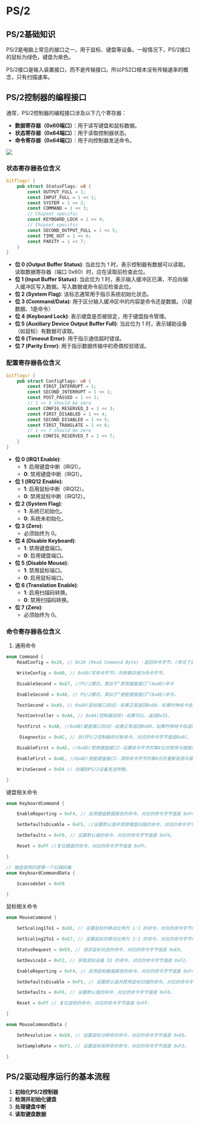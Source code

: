 # PS/2

## PS/2基础知识

PS/2是电脑上常见的接口之一，用于鼠标、键盘等设备。一般情况下，PS/2接口的鼠标为绿色，键盘为紫色。

PS/2接口是输入装置接口，而不是传输接口。所以PS2口根本没有传输速率的概念，只有扫描速率。


## PS/2控制器的编程接口

通常，PS/2控制器的编程接口涉及以下几个寄存器：

- **数据寄存器（0x60端口）**：用于读写键盘和鼠标数据。
- **状态寄存器（0x64端口）**：用于读取控制器状态。
- **命令寄存器（0x64端口）**：用于向控制器发送命令。

![](./images/ps2-process.png)

### 状态寄存器各位含义

```rust
bitflags! {
    pub struct StatusFlags: u8 {
        const OUTPUT_FULL = 1;
        const INPUT_FULL = 1 << 1;
        const SYSTEM = 1 << 2;
        const COMMAND = 1 << 3;
        // Chipset specific
        const KEYBOARD_LOCK = 1 << 4;
        // Chipset specific
        const SECOND_OUTPUT_FULL = 1 << 5;
        const TIME_OUT = 1 << 6;
        const PARITY = 1 << 7;
    }
}

```

- **位 0 (Output Buffer Status)**: 当此位为 1 时，表示控制器有数据可以读取。读取数据寄存器（端口 0x60）时，应在读取前检查此位。
- **位 1 (Input Buffer Status)**: 当此位为 1 时，表示输入缓冲区已满，不应向输入缓冲区写入数据。写入数据或命令前应检查此位。
- **位 2 (System Flag)**: 该标志通常用于指示系统初始化状态。
- **位 3 (Command/Data)**: 用于区分输入缓冲区中的内容是命令还是数据。（0是数据、1是命令）
- **位 4 (Keyboard Lock)**: 表示键盘是否被锁定，用于键盘指令管理。
- **位 5 (Auxiliary Device Output Buffer Full)**: 当此位为 1 时，表示辅助设备（如鼠标）有数据可读取。
- **位 6 (Timeout Error)**: 用于指示通信超时错误。
- **位 7 (Parity Error)**: 用于指示数据传输中的奇偶校验错误。

### 配置寄存器各位含义
```rust
bitflags! {
    pub struct ConfigFlags: u8 {
        const FIRST_INTERRUPT = 1;
        const SECOND_INTERRUPT = 1 << 1;
        const POST_PASSED = 1 << 2;
        // 1 << 3 should be zero
        const CONFIG_RESERVED_3 = 1 << 3;
        const FIRST_DISABLED = 1 << 4;
        const SECOND_DISABLED = 1 << 5;
        const FIRST_TRANSLATE = 1 << 6;
        // 1 << 7 should be zero
        const CONFIG_RESERVED_7 = 1 << 7;
    }
}

```

- **位 0 (IRQ1 Enable)**:
    - **1**: 启用键盘中断（IRQ1）。
    - **0**: 禁用键盘中断（IRQ1）。
- **位 1 (IRQ12 Enable)**:
    - **1**: 启用鼠标中断（IRQ12）。
    - **0**: 禁用鼠标中断（IRQ12）。
- **位 2 (System Flag)**:
    - **1**: 系统已初始化。
    - **0**: 系统未初始化。
- **位 3 (Zero)**:
    - 必须始终为 0。
- **位 4 (Disable Keyboard)**:
    - **1**: 禁用键盘端口。
    - **0**: 启用键盘端口。
- **位 5 (Disable Mouse)**:
    - **1**: 禁用鼠标端口。
    - **0**: 启用鼠标端口。
- **位 6 (Translation Enable)**:
    - **1**: 启用扫描码转换。
    - **0**: 禁用扫描码转换。
- **位 7 (Zero)**:
    - 必须始终为 0。

### 命令寄存器各位含义

1. 通用命令

```rust
enum Command {
    ReadConfig = 0x20, // 0x20 (Read Command Byte) -返回命令字节。(参见下面的“写入命令字节”)。

    WriteConfig = 0x60, // 0x60(写命令字节)-将参数存储为命令字节。

    DisableSecond = 0xA7, //PS/2模式。类似于“禁用键盘接口”(0xAD)命令

    EnableSecond = 0xA8, // PS/2模式。类似于“使能键盘接口”(0xAE)命令。

    TestSecond = 0xA9, // 0xA9(鼠标接口测试)-如果正常返回0x00，如果时钟线卡低返回0x01，如果时钟线卡高返回0x02，如果数据线卡低返回0x03，如果数据线卡高返回0x04。

    TestController = 0xAA, // 0xAA(控制器自检)-如果可以，返回0x55。

    TestFirst = 0xAB, //0xAB(键盘接口测试)-如果正常返回0x00，如果时钟线卡低返回0x01，如果时钟线卡高返回0x02，如果数据线卡低返回0x03，如果数据线卡高返回0x04。

     Diagnostic = 0xAC, // 执行PS/2控制器的诊断命令，对应的命令字节值是0xAC。

    DisableFirst = 0xAD, //0xAD(禁用键盘接口)-设置命令字节的第4位并禁用与键盘的所有通信。

    EnableFirst = 0xAE, //0xAE(使能键盘接口)-清除命令字节的第4位并重新启用与键盘的通信。

    WriteSecond = 0xD4 // 向辅助PS/2设备发送参数。

}

```

键盘相关命令

```rust
enum KeyboardCommand {

    EnableReporting = 0xF4, // 启用键盘数据报告的命令，对应的命令字节值是 0xF4。

    SetDefaultsDisable = 0xF5, //设置默认值并禁用键盘扫描的命令，对应的命令字节值是 0xF5。

    SetDefaults = 0xF6, // 设置默认值的命令，对应的命令字节值是 0xF6。

    Reset = 0xFF //复位键盘的命令，对应的命令字节值是 0xFF。

}

// 键盘使用的是哪一个扫描码集
enum KeyboardCommandData {

    ScancodeSet = 0xF0

}

```

鼠标相关命令

```rust
enum MouseCommand {

    SetScaling1To1 = 0xE6, // 设置鼠标的移动比例为 1:1 的命令，对应的命令字节值是 0xE6。

    SetScaling2To1 = 0xE7, // 设置鼠标的移动比例为 2:1 的命令，对应的命令字节值是 0xE7。

    StatusRequest = 0xE9, // 请求鼠标状态的命令，对应的命令字节值是 0xE9。

    GetDeviceId = 0xF2, // 获取鼠标设备 ID 的命令，对应的命令字节值是 0xF2。

    EnableReporting = 0xF4, // 启用鼠标数据报告的命令，对应的命令字节值是 0xF4。

    SetDefaultsDisable = 0xF5, // 设置默认值并禁用鼠标扫描的命令，对应的命令字节值是 0xF5。

    SetDefaults = 0xF6, // 设置默认值的命令，对应的命令字节值是 0xF6。

    Reset = 0xFF // 复位鼠标的命令，对应的命令字节值是 0xFF。

}

enum MouseCommandData {

    SetResolution = 0xE8, // 设置鼠标分辨率的命令，对应的命令字节值是 0xE8。

    SetSampleRate = 0xF3, // 设置鼠标采样率的命令，对应的命令字节值是 0xF3。

}
```

## PS/2驱动程序运行的基本流程

1. **初始化PS/2控制器**
2. **检测并初始化键盘**
3. **处理键盘中断**
4. **读取键盘数据**